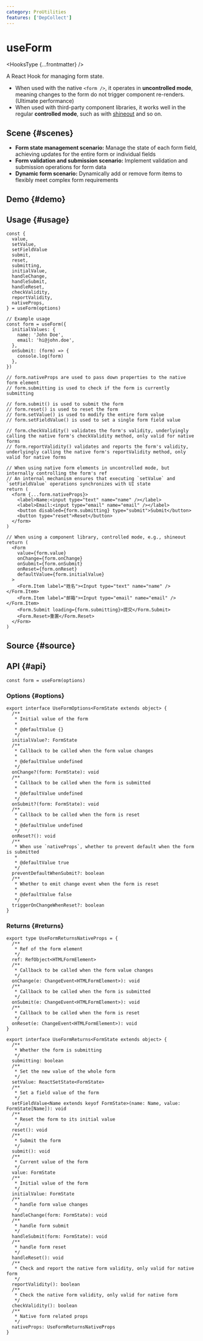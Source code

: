 ```yaml
---
category: ProUtilities
features: ['DepCollect']
---
```


# useForm


<HooksType {...frontmatter} />

<Since version="v1.7.0" />

A React Hook for managing form state.

- When used with the native `<form />`, it operates in **uncontrolled mode**, meaning changes to the form do not trigger component re-renders. (Ultimate performance)
- When used with third-party component libraries, it works well in the regular **controlled mode**, such as with [shineout](https://github.com/sheinsight/shineout-next) and so on.

## Scene \{#scenes}

- **Form state management scenario:** Manage the state of each form field, achieving updates for the entire form or individual fields
- **Form validation and submission scenario:** Implement validation and submission operations for form data
- **Dynamic form scenario:** Dynamically add or remove form items to flexibly meet complex form requirements

## Demo \{#demo}


<App />

## Usage \{#usage}

```tsx
const {
  value,
  setValue,
  setFieldValue
  submit,
  reset,
  submitting,
  initialValue,
  handleChange,
  handleSubmit,
  handleReset,
  checkValidity,
  reportValidity,
  nativeProps,
} = useForm(options)

// Example usage
const form = useForm({
  initialValues: {
    name: 'John Doe',
    email: 'hi@john.doe',
  },
  onSubmit: (form) => {
    console.log(form)
  },
})

// form.nativeProps are used to pass down properties to the native form element
// form.submitting is used to check if the form is currently submitting

// form.submit() is used to submit the form
// form.reset() is used to reset the form
// form.setValue() is used to modify the entire form value
// form.setFieldValue() is used to set a single form field value

// form.checkValidity() validates the form's validity, underlyingly calling the native form's checkValidity method, only valid for native forms
// form.reportValidity() validates and reports the form's validity, underlyingly calling the native form's reportValidity method, only valid for native forms

// When using native form elements in uncontrolled mode, but internally controlling the form's ref
// An internal mechanism ensures that executing `setValue` and `setFieldValue` operations synchronizes with UI state
return (
  <form {...form.nativeProps}>
    <label>Name:<input type="text" name="name" /></label>
    <label>Email:<input type="email" name="email" /></label>
    <button disabled={form.submitting} type="submit">Submit</button>
    <button type="reset">Reset</button>
  </form>
)

// When using a component library, controlled mode, e.g., shineout
return (
  <Form
    value={form.value}
    onChange={form.onChange}
    onSubmit={form.onSubmit}
    onReset={form.onReset}
    defaultValue={form.initialValue}
  >
    <Form.Item label="姓名"><Input type="text" name="name" /></Form.Item>
    <Form.Item label="邮箱"><Input type="email" name="email" /></Form.Item>
    <Form.Submit loading={form.submitting}>提交</Form.Submit>
    <Form.Reset>重置</Form.Reset>
  </Form>
)
```

## Source \{#source}


<Source />

## API \{#api}

```tsx
const form = useForm(options)
```

### Options \{#options}

```tsx
export interface UseFormOptions<FormState extends object> {
  /**
   * Initial value of the form
   *
   * @defaultValue {}
   */
  initialValue?: FormState
  /**
   * Callback to be called when the form value changes
   *
   * @defaultValue undefined
   */
  onChange?(form: FormState): void
  /**
   * Callback to be called when the form is submitted
   *
   * @defaultValue undefined
   */
  onSubmit?(form: FormState): void
  /**
   * Callback to be called when the form is reset
   *
   * @defaultValue undefined
   */
  onReset?(): void
  /**
   * When use `nativeProps`, whether to prevent default when the form is submitted
   *
   * @defaultValue true
   */
  preventDefaultWhenSubmit?: boolean
  /**
   * Whether to emit change event when the form is reset
   *
   * @defaultValue false
   */
  triggerOnChangeWhenReset?: boolean
}
```

### Returns \{#returns}

```tsx
export type UseFormReturnsNativeProps = {
  /**
   * Ref of the form element
   */
  ref: RefObject<HTMLFormElement>
  /**
   * Callback to be called when the form value changes
   */
  onChange(e: ChangeEvent<HTMLFormElement>): void
  /**
   * Callback to be called when the form is submitted
   */
  onSubmit(e: ChangeEvent<HTMLFormElement>): void
  /**
   * Callback to be called when the form is reset
   */
  onReset(e: ChangeEvent<HTMLFormElement>): void
}

export interface UseFormReturns<FormState extends object> {
  /**
   * Whether the form is submitting
   */
  submitting: boolean
  /**
   * Set the new value of the whole form
   */
  setValue: ReactSetState<FormState>
  /**
   * Set a field value of the form
   */
  setFieldValue<Name extends keyof FormState>(name: Name, value: FormState[Name]): void
  /**
   * Reset the form to its initial value
   */
  reset(): void
  /**
   * Submit the form
   */
  submit(): void
  /**
   * Current value of the form
   */
  value: FormState
  /**
   * Initial value of the form
   */
  initialValue: FormState
  /**
   * handle form value changes
   */
  handleChange(form: FormState): void
  /**
   * handle form submit
   */
  handleSubmit(form: FormState): void
  /**
   * handle form reset
   */
  handleReset(): void
  /**
   * Check and report the native form validity, only valid for native form
   */
  reportValidity(): boolean
  /**
   * Check the native form validity, only valid for native form
   */
  checkValidity(): boolean
  /**
   * Native form related props
   */
  nativeProps: UseFormReturnsNativeProps
}
```
